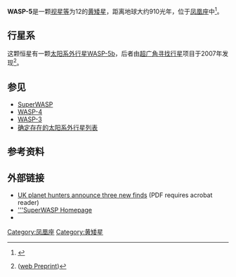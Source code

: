 {{Starbox begin 
| name = WASP-5
}} 
{{Starbox observe 
| epoch = [[J2000.0|J2000.0]]
| constell = [[凤凰座|凤凰座]]
| ra = {{RA|23|57|23.759}}<ref name="SIMBAD" />
| dec = {{DEC|-41|16|37.74}}<ref name="SIMBAD" />
| appmag_v = +12.26<ref name="SIMBAD" />
}} 
{{Starbox character 
| class = G4V<ref name="SIMBAD" />
| appmag_1_passband = B
| appmag_1 = ~12.71<ref name="SIMBAD" />
| appmag_2_passband = V
| appmag_2 = ~12.3<ref name="SIMBAD" />
| appmag_3_passband = J
| appmag_3 = 10.949±0.022<ref name="SIMBAD" />
| appmag_4_passband = H
| appmag_4 = 10.650±0.025<ref name="SIMBAD" />
| appmag_5_passband = K
| appmag_5 = 10.598±0.023<ref name="SIMBAD" />
| variable =  
}} 
{{Starbox astrometry 
| radial_v = 
| prop_mo_ra = 10.1<ref name="SIMBAD" />
| prop_mo_dec = -13.8<ref name="SIMBAD" />
| parallax = 
| p_error = 3.7 2.7 90<ref name="SIMBAD" />
| dist_ly = 910 ±163
| dist_pc = 297 ±50
| absmag_v = 
}} 
{{Starbox detail 
| age = 3 ±1.4 billion 
| metal = 0 ±0.2
| mass = 1.021 ±0.063
| radius = 1.084 ±0.041
| rotation = 
| luminosity = 
| temperature = 5880 ±150
}} 
{{Starbox catalog 
| names = [[Guide_Star_Catalog|GSC]] 08018-00199, GSC2 S3220012143, UCAC2 14323784, 
| DENIS-P J235723.7-411637, [[2MASS|2MASS]] J23572375-4116377, USNO-B1.0 0487-00799749<ref name="SIMBAD" />
}}
{{Starbox reference |
| Simbad=WASP-5
| EPE=WASP-5
}}
{{Starbox end}}

'''WASP-5'''是一颗[[视星等|视星等]]为12的[[黄矮星|黄矮星]]，距离地球大约910光年，位于[[凤凰座|凤凰座]]中<ref name="SIMBAD">{{cite web
 | url=http://simbad.u-strasbg.fr/simbad/sim-id?Ident=WASP-5
 | title=SIMBAD query result:GSC 08018-00199  -- Star
 | publisher=Centre de Données astronomiques de Strasbourg
 | accessdate=2009-05-04
 | archive-date=2013-07-07
 | archive-url=https://www.webcitation.org/6HwIQ6IE8?url=http://simbad.u-strasbg.fr/simbad/sim-id?Ident=WASP-5
 | dead-url=no
 }}</ref>。

==行星系==
这颗恒星有一颗[[太阳系外行星|太阳系外行星]][[WASP-5b|WASP-5b]]，后者由[[超广角寻找行星|超广角寻找行星]]项目于2007年发现<ref name="disc">{{cite journal | url=http://www3.interscience.wiley.com/journal/120090011/abstract | author=Anderson ''et al.'' | title=WASP-5b: a dense, very hot Jupiter transiting a 12th-mag Southern-hemisphere star | journal=[[Monthly_Notices_of_the_Royal_Astronomical_Society|Monthly Notices of the Royal Astronomical Society]]: Letters | volume=387 | year=2008 | pages=L4–L7 | doi=10.1111/j.1745-3933.2008.00465.x | last2=Gillon | first2=M. | last3=Hellier | first3=C. | last4=Maxted | first4=P. F. L. | last5=Pepe | first5=F. | last6=Queloz | first6=D. | last7=Wilson | first7=D. M. | last8=Collier Cameron | first8=A. | last9=Smalley | first9=B. | bibcode=2008MNRAS.387L...4A | access-date=2012-02-17 | archive-url=https://web.archive.org/web/20100709092328/http://www3.interscience.wiley.com/journal/120090011/abstract | archive-date=2010-07-09 | dead-url=yes }} ([http://xxx.lanl.gov/abs/0801.1685 web Preprint])</ref>。

{{OrbitboxPlanet begin}}
{{OrbitboxPlanet
| exoplanet = [[WASP-5b|WASP-5b]]
| mass = 1.637 ±0.082
| period = 1.6284246 ±1.3e-06 
| semimajor = 0.02729 ±0.00056
| eccentricity = 0
}}
{{Orbitbox end}}

==参见==
* [[SuperWASP|SuperWASP]]
* [[WASP-4|WASP-4]]
* [[WASP-3|WASP-3]]
* [[确定存在的太阳系外行星列表|确定存在的太阳系外行星列表]]

==参考资料==
{{reflist}}

==外部链接==
* [http://www.superwasp.org/press_release2/WASP2007_national_pressV5.pdf UK planet hunters announce three new finds]{{Wayback|url=http://www.superwasp.org/press_release2/WASP2007_national_pressV5.pdf |date=20100612233157 }} (PDF requires acrobat reader)
* [http://www.superwasp.org '''SuperWASP Homepage]{{Wayback|url=http://www.superwasp.org/ |date=20110131025228 }}
* {{cite web
 |url          = http://media4.obspm.fr/exoplanets/base/etoile.php?nom=WASP-5
 |title        = WASP-5
 |work         = Exoplanets
 |accessdate   = 2009-05-04
 |archive-url  = https://web.archive.org/web/20160303214936/http://media4.obspm.fr/exoplanets/base/etoile.php?nom=WASP-5
 |archive-date = 2016-03-03
 |dead-url     = yes
}}

{{Sky|23|57|23.759|-|41|16|37.74|910}}

[[Category:凤凰座|Category:凤凰座]]
[[Category:黄矮星|Category:黄矮星]]
